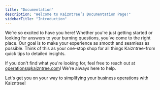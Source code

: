 ```yaml
---
title: "Documentation"
description: "Welcome to Kaizntree’s Documentation Page!"
sidebarTitle: "Introduction"
---
```


We’re so excited to have you here\! Whether you're just getting started or looking for answers to your burning questions, you’ve come to the right place. Our goal is to make your experience as smooth and seamless as possible. Think of this as your one-stop shop for all things Kaizntree-from quick tips to detailed insights.

If you don't find what you're looking for, feel free to reach out at [operations@kaizntree.com](mailto:operations@kaizntree.com)\! We're always here to help.

Let's get you on your way to simplifying your business operations with Kaizntree\! <Icon icon="rocket" iconType="solid" />

<CardGroup cols={2}>
  <Card title="Getting Started" icon="rocket" iconType="solid" horizontal href="/uploading-data">
    
  </Card>
  <Card title="Integrations" icon="plug" iconType="solid" horizontal href="/integrations">
    
  </Card>
  <Card title="Passing Certifications and Audits" icon="check-double" horizontal href="/certifications">
    
  </Card>
  <Card title="Extractable Data" icon="download" iconType="solid" horizontal href="/extractable-data">
    
  </Card>
  <Card title="Reports & Insights" icon="chart-bar" iconType="solid" horizontal href="/reports-and-insights">
    
  </Card>
</CardGroup>